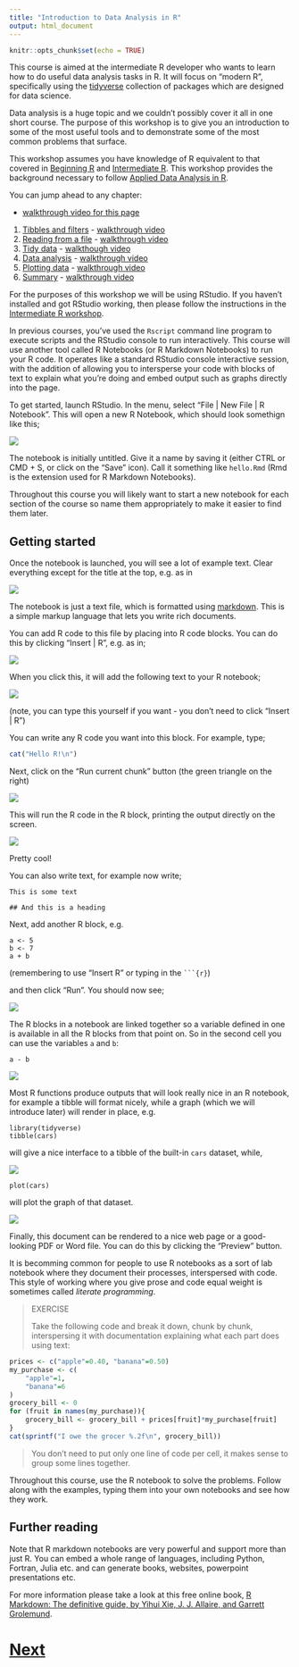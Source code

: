 ```yaml
---
title: "Introduction to Data Analysis in R"
output: html_document
---
```


```r
knitr::opts_chunk$set(echo = TRUE)
```

This course is aimed at the intermediate R developer who wants to learn 
how to do useful data analysis tasks in R. It will focus on "modern R",
specifically using the [tidyverse](https://www.tidyverse.org) collection
of packages which are designed for data science.

Data analysis is a huge topic and we couldn't possibly cover it all in 
one short course. The purpose of this workshop is to give you an introduction 
to some of the most useful tools and to demonstrate some of the most 
common problems that surface.

This workshop assumes you have knowledge of R equivalent to that covered
in [Beginning R](https://chryswoods.com/beginning_r) and 
[Intermediate R](https://chryswoods.com/intermediate_r). This workshop
provides the background necessary to follow
[Applied Data Analysis in R](https://chryswoods.com/applied_r).

You can jump ahead to any chapter:

* [walkthrough video for this page](https://youtu.be/TwHbD9J7dUw)

1. [Tibbles and filters](tibbles.html) - [walkthrough video](https://youtu.be/4p_sU03lLGo)
2. [Reading from a file](files.html) - [walkthrough video](https://youtu.be/Vs-c9tGRd1c)
3. [Tidy data](tidyverse.html) - [walkthough video](https://youtu.be/YNb0yJTuai8)
4. [Data analysis](analysis.html) - [walkthrough video](https://youtu.be/WYjkHKB_FKQ)
5. [Plotting data](ggplot.html) - [walkthrough video](https://youtu.be/MlM0H96YDNM)
6. [Summary](summary.html) - [walkthrough video](https://youtu.be/v1GEpRVWrkI)

For the purposes of this workshop we will be using RStudio. If you haven't
installed and got RStudio working, then please follow the instructions
in the [Intermediate R workshop](https://chryswoods.com/intermediate_r).

In previous courses, you've used the `Rscript` command line program to 
execute scripts and the RStudio console to run interactively. 
This course will use another tool called R Notebooks (or R Markdown Notebooks)
to run your R code. It operates like a standard RStudio console interactive
session, with the addition of allowing you to intersperse your code with 
blocks of text to explain what you're doing and embed output such 
as graphs directly into the page.

To get started, launch RStudio. In the menu, select "File | New File | R Notebook".
This will open a new R Notebook, which should look somethign like this;

![](images/notebook01.png)

The notebook is initially untitled. Give it a name by saving it (either CTRL or CMD + S,
or click on the "Save" icon). Call it something like `hello.Rmd` (Rmd is the
extension used for R Markdown Notebooks).

Throughout this course you will likely want to start a new notebook for 
each section of the course so name them appropriately to make it easier to find them later.

## Getting started

Once the notebook is launched, you will see a lot of example text. Clear everything
except for the title at the top, e.g. as in 

![](images/notebook02.png)

The notebook is just a text file, which is formatted using 
[markdown](https://www.markdownguide.org/cheat-sheet/). This is a simple
markup language that lets you write rich documents.

You can add R code to this file by placing into R code blocks.
You can do this by clicking "Insert | R", e.g. as in;

![](images/notebook03.png)

When you click this, it will add the following text to your R notebook;

![](images/escaped.png)

(note, you can type this yourself if you want - you don't need to click
"Insert | R")

You can write any R code you want into this block. For example, type;

```R
cat("Hello R!\n")
```

Next, click on the "Run current chunk" button (the green triangle on the right)

![](images/notebook04.png)

This will run the R code in the R block, printing the output directly
on the screen.

![](images/notebook05.png)

Pretty cool!

You can also write text, for example now write;

```
This is some text

## And this is a heading
```

Next, add another R block, e.g.

```
a <- 5
b <- 7
a + b
```

(remembering to use "Insert R" or typing in the ` ```{r} `)

and then click "Run". You should now see;

![](images/notebook06.png)

The R blocks in a notebook are linked together so a variable defined in one 
is available in all the R blocks from that point on. So in the second cell 
you can use the variables `a` and `b`:

```
a - b
```

![](images/notebook07.png)

Most R functions produce outputs that will look really nice in an R notebook, 
for example a tibble will format nicely, while a graph (which we will introduce
later) will render in place, e.g.

```
library(tidyverse)
tibble(cars)
```

will give a nice interface to a tibble of the built-in `cars` dataset, while,

![](images/notebook08.png)

```
plot(cars)
```

will plot the graph of that dataset.

![](images/notebook09.png)

Finally, this document can be rendered to a nice web page or a good-looking
PDF or Word file. You can do this by clicking the "Preview" button.

It is becomming common for people to use R notebooks as a sort of lab notebook 
where they document their processes, interspersed with code. This style of 
working where you give prose and code equal weight is sometimes called 
*literate programming*.

> EXERCISE
>
> Take the following code and break it down, chunk by chunk, interspersing 
> it with documentation explaining what each part does using text:

```r
prices <- c("apple"=0.40, "banana"=0.50)
my_purchase <- c(
    "apple"=1,
    "banana"=6
)
grocery_bill <- 0
for (fruit in names(my_purchase)){
    grocery_bill <- grocery_bill + prices[fruit]*my_purchase[fruit]
}
cat(sprintf("I owe the grocer %.2f\n", grocery_bill))
```
> You don't need to put only one line of code per cell, 
> it makes sense to group some lines together.

Throughout this course, use the R notebook to solve the problems. 
Follow along with the examples, typing them into your own notebooks 
and see how they work.

## Further reading

Note that R markdown notebooks are very powerful and support more than just 
R. You can embed a whole range of languages, including Python, Fortran,
Julia etc. and can generate books, websites, powerpoint presentations etc. 

For more information please take a look at this free
online book, [R Markdown: The definitive guide, by Yihui Xie, 
J. J. Allaire, and Garrett Grolemund](https://bookdown.org/yihui/rmarkdown/).

# [Next](tibbles.html)

